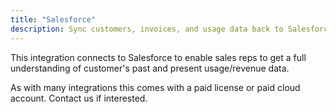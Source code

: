 ```yaml
---
title: "Salesforce"
description: Sync customers, invoices, and usage data back to Salesforce.
---
```


This integration connects to Salesforce to enable sales reps to get a full understanding of customer's past and present usage/revenue data.

As with many integrations this comes with a paid license or paid cloud account. Contact us if interested.

